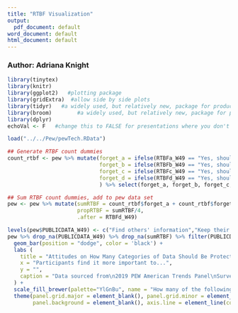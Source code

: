 ```yaml
---
title: "RTBF Visualization"
output:
  pdf_document: default
word_document: default
html_document: default
---
```

  
### Author: Adriana Knight
  
```r
library(tinytex)
library(knitr)
library(ggplot2)   #plotting package
library(gridExtra)  #allow side by side plots
library(tidyr)   #a widely used, but relatively new, package for producing tidier data and tidier output
library(broom)        #a widely used, but relatively new, package for producing tidier data and tidier output; part of tidyverse
library(dplyr)
echoVal <- F   #change this to FALSE for presentations where you don't want to show your code in the knitted document
```

```r
load("../../Pew/pewTech.RData")
```

```r
## Generate RTBF count dummies 
count_rtbf <- pew %>% mutate(forget_a = ifelse(RTBFa_W49 == "Yes, should be able to remove this from online searches", yes = 1, no = 0),
                             forget_b = ifelse(RTBFb_W49 == "Yes, should be able to remove this from online searches", yes = 1, no = 0),
                             forget_c = ifelse(RTBFc_W49 == "Yes, should be able to remove this from online searches", yes = 1, no = 0),
                             forget_d = ifelse(RTBFd_W49 == "Yes, should be able to remove this from online searches", yes = 1, no = 0)
                             ) %>% select(forget_a, forget_b, forget_c, forget_d)

## Sum RTBF count dummies, add to pew data set
pew <- pew %>% mutate(sumRTBF = count_rtbf$forget_a + count_rtbf$forget_b + count_rtbf$forget_c + count_rtbf$forget_d,
                      propRTBF = sumRTBF/4,
                      .after = RTBFd_W49)
```

```r
levels(pew$PUBLICDATA_W49) <- c("Find others' information","Keep their own information private", "Refused")
pew %>% drop_na(PUBLICDATA_W49) %>% drop_na(sumRTBF) %>% filter(PUBLICDATA_W49 != "Refused") %>% ggplot(aes(x = PUBLICDATA_W49, fill = as.factor(sumRTBF))) +
  geom_bar(position = "dodge", color = 'black') +
  labs (
    title = "Attitudes on How Many Categories of Data Should Be Protected by\n\"The Right To Be Forgotten\" by Stance on Personal Data",
    x = "Participants find it more important to...",
    y = "",
    caption = "Data sourced from\n2019 PEW American Trends Panel\nSurvey on Social Media Usage and\nPerceptions of Digital Privacy"
  ) +
  scale_fill_brewer(palette="YlGnBu", name = "How many of the following\ncategories of data should\nfall under the Right To Be Forgotten:\n   -Data collected by law enforcement\n   -Employment history or work record\n   -Negative media coverage\n   -Potentially embarassing photos or\n     videos", labels=c("None","One","Two","Three","Four"))+
  theme(panel.grid.major = element_blank(), panel.grid.minor = element_blank(),
        panel.background = element_blank(), axis.line = element_line(colour = "black"))

```

